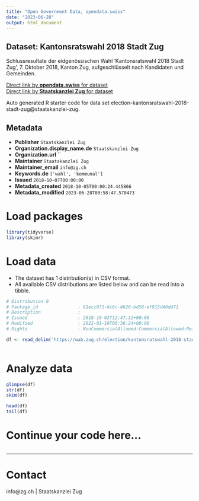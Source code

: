 ```yaml
---
title: "Open Government Data, opendata.swiss"
date: "2023-06-28"
output: html_document
---
```


## Dataset: Kantonsratswahl 2018 Stadt Zug

Schlussresultate der eidgenössischen Wahl 'Kantonsratswahl 2018 Stadt Zug', 7. Oktober 2018, Kanton Zug, aufgeschlüsselt nach Kandidaten und Gemeinden.

[Direct link by **opendata.swiss** for dataset](https://opendata.swiss/de/dataset/kantonsratswahl-2018-stadt-zug)<br>
[Direct link by **Staatskanzlei Zug** for dataset](https://wab.zug.ch/election/kantonsratswahl-2018-stadt-zug/data)

Auto generated R starter code for data set election-kantonsratswahl-2018-stadt-zug@staatskanzlei-zug.

## Metadata

- **Publisher** `Staatskanzlei Zug`
- **Organization.display_name.de** `Staatskanzlei Zug`
- **Organization.url** ``
- **Maintainer** `Staatskanzlei Zug`
- **Maintainer_email** `info@zg.ch`
- **Keywords.de** `['wahl', 'kommunal']`
- **Issued** `2018-10-07T00:00:00`
- **Metadata_created** `2018-10-05T00:00:24.445866`
- **Metadata_modified** `2023-06-28T00:58:47.570473`


# Load packages

```r

library(tidyverse)
library(skimr)

```

# Load data

-   The dataset has 1 distribution(s) in CSV format.
-   All available CSV distributions are listed below and can be read into a tibble.

```r

# Distribution 0
# Package_id               : 61ecc071-6c6c-4628-bd58-ef915d40dd71
# Description              : 
# Issued                   : 2018-10-02T12:47:12+00:00
# Modified                 : 2022-01-19T06:36:24+00:00
# Rights                   : NonCommercialAllowed-CommercialAllowed-ReferenceRequired

df <- read_delim('https://wab.zug.ch/election/kantonsratswahl-2018-stadt-zug/data-csv')



```

# Analyze data

```r

glimpse(df)
str(df)
skim(df)

head(df)
tail(df)

```

# Continue your code here...

```r

```

------------------------------------------------------------------------

# Contact

info@zg.ch | Staatskanzlei Zug
